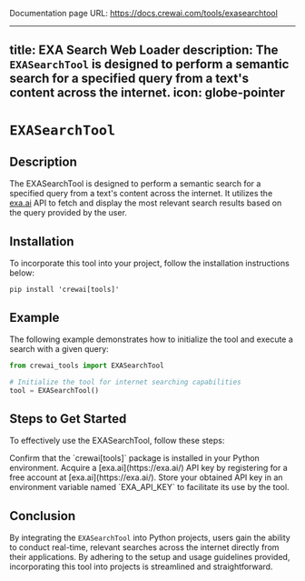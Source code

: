 Documentation page URL: https://docs.crewai.com/tools/exasearchtool

---
title: EXA Search Web Loader
description: The `EXASearchTool` is designed to perform a semantic search for a specified query from a text's content across the internet.
icon: globe-pointer
---

# `EXASearchTool`

## Description

The EXASearchTool is designed to perform a semantic search for a specified query from a text's content across the internet. 
It utilizes the [exa.ai](https://exa.ai/) API to fetch and display the most relevant search results based on the query provided by the user.

## Installation

To incorporate this tool into your project, follow the installation instructions below:

```shell
pip install 'crewai[tools]'
```

## Example

The following example demonstrates how to initialize the tool and execute a search with a given query:

```python Code
from crewai_tools import EXASearchTool

# Initialize the tool for internet searching capabilities
tool = EXASearchTool()
```

## Steps to Get Started

To effectively use the EXASearchTool, follow these steps:

<Steps>
    <Step title="Package Installation">
        Confirm that the `crewai[tools]` package is installed in your Python environment.
    </Step>
    <Step title="API Key Acquisition">
        Acquire a [exa.ai](https://exa.ai/) API key by registering for a free account at [exa.ai](https://exa.ai/).
    </Step>
    <Step title="Environment Configuration">
        Store your obtained API key in an environment variable named `EXA_API_KEY` to facilitate its use by the tool.
    </Step>
</Steps>

## Conclusion

By integrating the `EXASearchTool` into Python projects, users gain the ability to conduct real-time, relevant searches across the internet directly from their applications. 
By adhering to the setup and usage guidelines provided, incorporating this tool into projects is streamlined and straightforward.
